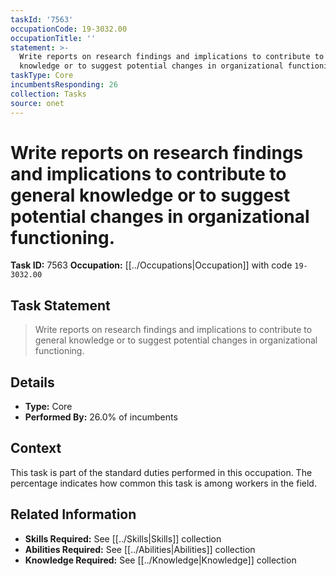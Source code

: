 ```yaml
---
taskId: '7563'
occupationCode: 19-3032.00
occupationTitle: ''
statement: >-
  Write reports on research findings and implications to contribute to general
  knowledge or to suggest potential changes in organizational functioning.
taskType: Core
incumbentsResponding: 26
collection: Tasks
source: onet
---
```

# Write reports on research findings and implications to contribute to general knowledge or to suggest potential changes in organizational functioning.

**Task ID:** 7563
**Occupation:** [[../Occupations|Occupation]] with code `19-3032.00`

## Task Statement

> Write reports on research findings and implications to contribute to general knowledge or to suggest potential changes in organizational functioning.

## Details

- **Type:** Core
- **Performed By:** 26.0% of incumbents

## Context

This task is part of the standard duties performed in this occupation. The percentage indicates how common this task is among workers in the field.

## Related Information

- **Skills Required:** See [[../Skills|Skills]] collection
- **Abilities Required:** See [[../Abilities|Abilities]] collection
- **Knowledge Required:** See [[../Knowledge|Knowledge]] collection
